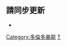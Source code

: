 <noinclude>{{noteTA|G1=NBA}}</noinclude>{{NBA current roster
|name = 多伦多猛龙现时球员名单
|team = 多伦多猛龙
|coach = [[尼克·諾斯|諾斯]]
|assistants = <nowiki></nowiki>
* {{link-en|約翰·科爾巴西奧|John Corbacio|科爾巴西奧}}
* {{link-en|特雷弗·葛利森|Trevor Gleeson|葛利森}}
* {{link-en|喬恩·古德威利|Jon Goodwillie|古德威利}}
* [[阿德里安·格里芬|格里芬]]
* {{link-en|埃里克·庫里|Eric Khoury}}
* {{link-en|納撒尼爾·米切爾|Nathaniel Mitchell (basketball)}}
* {{link-en|吉姆·桑恩|Jim Sann|桑恩}}
* [[厄爾·沃特森|沃特森]]
|players =  
* 1 {{le|阿爾莫尼·布魯克斯|Armoni Brooks|布魯克斯}}
* 3 [[OG·阿努諾比|阿努諾比]]
* 4 [[史考提·巴恩斯|巴恩斯]]
* 5 [[普雷舍斯·阿丘瓦|阿丘瓦]]
* 11 {{le|賈斯汀·尚帕尼|Justin Champagnie|尚帕尼}}
* 13 {{le|大衛·強森|David Johnson (basketball)|強森}}
* 14 [[斯維亞托斯拉夫·米凱盧克|米凱盧克]]
* 18 [[渡邊雄太]]
* 21 [[赛迪斯·杨|-{zh-cn:杨;zh-tw:楊;zh-hk:楊格}-]]
* 23 [[弗瑞德·范弗利特|范弗利特]]
* 24 [[肯·伯奇|伯奇]]
* 25 [[克里斯·布歇|布歇]]
* 33 [[小蓋瑞·川特|川特]]
* 43 [[帕斯卡·席亞康|席亞康]]
* 45 {{le|達拉諾·班頓|Dalano Banton|班頓}}
}}<noinclude>

== 請同步更新 ==
*{{tl|多伦多猛龙球员名单}}

[[Category:多倫多暴龍]]
[[Category:NBA现时球员名单导航模板|T]]
</noinclude>